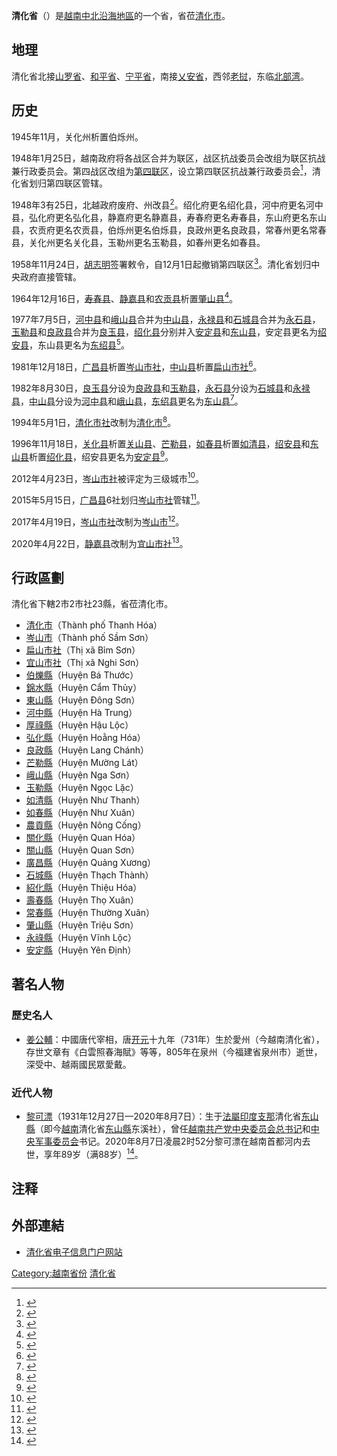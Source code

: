 {{越南省市
|Caption=清化省
|MapTittle=Thanh Hoa
|Caption-vt=Thanh Hóa
|Caption-hannom=清化
|ISOCode=VN-21
|Code=38
|Capital=清化市
|Region=[[北中部|北中部]]
|ImaSkyline=Thanh Hoa City By Night.jpg
|ImaCaption=清化市夜景
|Areatotal=11120.6
|PopTotal=3640128
|PopDensity=auto
|PopTotalyear=2019年
|Race=[[京族|越族]]、[[芒族|芒族]]、[[泰族|泰族]]、[[土族_(越南)|土族]]、<br />[[瑤族|瑤族]]、[[苗族|赫蒙族]]、[[克木族|克木族]]
|Postal=40xxx - 42xxx
|Telephone=237
|Vehicle=36
|Website=[https://thanhhoa.gov.vn/portal/Pages/default.aspx 清化省电子信息门户网站]
}}
'''清化省'''（{{vie|v=Tỉnh Thanh Hóa|hn=省清化}}）是[[越南|越南]][[北中部|中北沿海地區]]的一个省，省莅[[清化市|清化市]]。

==地理==
清化省北接[[山罗省|山罗省]]、[[和平省|和平省]]、[[宁平省|宁平省]]，南接[[乂安省|乂安省]]，西邻[[老挝|老挝]]，东临[[北部湾|北部湾]]。

==历史==
1945年11月，关化州析置伯烁州。

1948年1月25日，越南政府将各战区合并为联区，战区抗战委员会改组为联区抗战兼行政委员会。第四战区改组为[[第四联区|第四联区]]，设立第四联区抗战兼行政委员会<ref>{{Cite web |url=https://thuvienphapluat.vn/van-ban/Bo-may-hanh-chinh/Sac-lenh-120-SL-hop-nhat-khu-thanh-lien-khu/36282/noi-dung.aspx |title=Sắc lệnh số 120/SL về việc hợp nhất các khu thành liên khu do Chủ tịch Chính phủ ban hành |access-date=2020-03-23 |archive-date=2021-12-15 |archive-url=https://web.archive.org/web/20211215073810/https://thuvienphapluat.vn/van-ban/Bo-may-hanh-chinh/Sac-lenh-120-SL-hop-nhat-khu-thanh-lien-khu/36282/noi-dung.aspx |dead-url=no }}</ref>，清化省划归第四联区管辖。

1948年3有25日，北越政府废府、州改县<ref>{{Cite web |url=https://thuvienphapluat.vn/van-ban/Bo-may-hanh-chinh/Sac-lenh-148-SL-bai-bo-danh-tu-phu-chau-quan/36317/noi-dung.aspx |title=Sắc lệnh số 148/SL về việc bãi bỏ danh từ phủ, châu, quận do Chủ tịch Chính phủ Việt nam dân chủ cộng hoà ban hành |accessdate=2020-02-29 |archive-date=2020-05-18 |archive-url=https://web.archive.org/web/20200518212625/https://thuvienphapluat.vn/van-ban/Bo-may-hanh-chinh/Sac-lenh-148-SL-bai-bo-danh-tu-phu-chau-quan/36317/noi-dung.aspx |dead-url=no }}</ref>。绍化府更名绍化县，河中府更名河中县，弘化府更名弘化县，静嘉府更名静嘉县，寿春府更名寿春县，东山府更名东山县，农贡府更名农贡县，伯烁州更名伯烁县，良政州更名良政县，常春州更名常春县，关化州更名关化县，玉勒州更名玉勒县，如春州更名如春县。

1958年11月24日，[[胡志明|胡志明]]签署敕令，自12月1日起撤销第四联区<ref>{{Cite web |url=https://thuvienphapluat.vn/van-ban/Bo-may-hanh-chinh/Sac-lenh-092-SL-bai-bo-cap-hanh-chinh-Lien-khu-3-4-Khu-Ta-ngan/36840/noi-dung.aspx |title=Sắc lệnh số 092/SL về việc bãi bỏ cấp hành chính Liên khu 3, Liên khu 4 và Khu Tả ngạn do Chủ tịch nước ban hành |accessdate=2020-03-23 |archive-date=2020-03-23 |archive-url=https://web.archive.org/web/20200323055738/https://thuvienphapluat.vn/van-ban/Bo-may-hanh-chinh/Sac-lenh-092-SL-bai-bo-cap-hanh-chinh-Lien-khu-3-4-Khu-Ta-ngan/36840/noi-dung.aspx |dead-url=no }}</ref>。清化省划归中央政府直接管辖。

1964年12月16日，[[寿春县|寿春县]]、[[静嘉县|静嘉县]]和[[农贡县|农贡县]]析置[[肇山县|肇山县]]<ref>{{Cite web |url=https://thuvienphapluat.vn/van-ban/Bo-may-hanh-chinh/Quyet-dinh-177-CP-dieu-chinh-dia-gioi-mot-so-huyen-thuoc-cac-tinh-Lang-Son-Yen-bai-va-Thanh-hoa-20011.aspx |title=Quyết định 177-CP năm 1964 về việc điều chỉnh địa giới của một số huyện thuộc các tỉnh Lạng-sơn, Yên-bái và Thanh-hoá do Hội đồng Chính phủ ban hành |access-date=2020-02-29 |archive-date=2020-03-24 |archive-url=https://web.archive.org/web/20200324191339/https://thuvienphapluat.vn/van-ban/Bo-may-hanh-chinh/Quyet-dinh-177-CP-dieu-chinh-dia-gioi-mot-so-huyen-thuoc-cac-tinh-Lang-Son-Yen-bai-va-Thanh-hoa-20011.aspx |dead-url=no }}</ref>。

1977年7月5日，[[河中县|河中县]]和[[峨山县_(越南)|峨山县]]合并为[[中山县_(越南)|中山县]]，[[永禄县|永禄县]]和[[石城县|石城县]]合并为[[永石县|永石县]]，[[玉勒县|玉勒县]]和[[良政县|良政县]]合并为[[良玉县|良玉县]]，[[绍化县|绍化县]]分别并入[[安定县_(越南)|安定县]]和[[东山县_(越南)|东山县]]，安定县更名为[[绍安县|绍安县]]，东山县更名为[[东绍县|东绍县]]<ref>{{Cite web |url=https://thuvienphapluat.vn/van-ban/Bo-may-hanh-chinh/Quyet-dinh-177-CP-hop-nhat-dieu-chinh-dia-gioi-huyen-thuoc-tinh-Thanh-Hoa/57441/noi-dung.aspx |title=Quyết định 177-CP năm 1977 về việc hợp nhất và điều chỉnh địa giới một số huyện thuộc tỉnh Thanh Hóa do Hội đồng Chính phủ ban hành |access-date=2020-02-29 |archive-date=2021-02-08 |archive-url=https://web.archive.org/web/20210208014226/https://thuvienphapluat.vn/van-ban/Bo-may-hanh-chinh/Quyet-dinh-177-CP-hop-nhat-dieu-chinh-dia-gioi-huyen-thuoc-tinh-Thanh-Hoa/57441/noi-dung.aspx |dead-url=no }}</ref>。

1981年12月18日，[[广昌县_(越南)|广昌县]]析置[[岑山市社|岑山市社]]，[[中山县_(越南)|中山县]]析置[[扁山市社|扁山市社]]<ref>{{Cite web |url=https://thuvienphapluat.vn/van-ban/Bo-may-hanh-chinh/Quyet-dinh-157-HDBT-thanh-lap-thi-xa-thuoc-tinh-Thanh-Hoa-43169.aspx |title=Quyết định 157-HĐBT năm 1981 về việc thành lập thị xã thuộc tỉnh Thanh Hoá do Hội đồng Bộ trưởng ban hành |access-date=2020-02-29 |archive-date=2020-03-24 |archive-url=https://web.archive.org/web/20200324191335/https://thuvienphapluat.vn/van-ban/Bo-may-hanh-chinh/Quyet-dinh-157-HDBT-thanh-lap-thi-xa-thuoc-tinh-Thanh-Hoa-43169.aspx |dead-url=no }}</ref>。

1982年8月30日，[[良玉县|良玉县]]分设为[[良政县|良政县]]和[[玉勒县|玉勒县]]，[[永石县|永石县]]分设为[[石城县_(越南)|石城县]]和[[永禄县|永禄县]]，[[中山县_(越南)|中山县]]分设为[[河中县|河中县]]和[[峨山县_(越南)|峨山县]]，[[东绍县|东绍县]]更名为[[东山县_(越南)|东山县]]<ref>{{Cite web |url=https://thuvienphapluat.vn/van-ban/Bo-may-hanh-chinh/Quyet-dinh-149-HDBT-phan-vach-dia-gioi-huyen-doi-ten-huyen-Dong-Thieu-tinh-Thanh-Hoa-43955.aspx |title=Quyết định 149-HĐBT năm 1982 về việc phân vạch địa giới một số huyện và đổi tên huyện Đông Thiệu thuộc tỉnh Thanh Hoá do Hội đồng Bộ trưởng ban hành |access-date=2020-02-29 |archive-date=2021-01-28 |archive-url=https://web.archive.org/web/20210128190923/https://thuvienphapluat.vn/van-ban/Bo-may-hanh-chinh/Quyet-dinh-149-HDBT-phan-vach-dia-gioi-huyen-doi-ten-huyen-Dong-Thieu-tinh-Thanh-Hoa-43955.aspx |dead-url=no }}</ref>。

1994年5月1日，[[清化市社|清化市社]]改制为[[清化市|清化市]]<ref>{{Cite web |url=https://thuvienphapluat.vn/van-ban/Bat-dong-san/Nghi-dinh-37-CP-thanh-lap-thanh-pho-Thanh-Hoa-thuoc-tinh-Thanh-Hoa-38785.aspx |title=Nghị định 37-CP năm 1994 về việc thành lập thành phố Thanh Hoá thuộc tỉnh Thanh Hoá |access-date=2020-02-29 |archive-date=2021-02-08 |archive-url=https://web.archive.org/web/20210208014320/https://thuvienphapluat.vn/van-ban/Bat-dong-san/Nghi-dinh-37-CP-thanh-lap-thanh-pho-Thanh-Hoa-thuoc-tinh-Thanh-Hoa-38785.aspx |dead-url=no }}</ref>。

1996年11月18日，[[关化县|关化县]]析置[[关山县|关山县]]、[[芒勒县|芒勒县]]，[[如春县|如春县]]析置[[如清县|如清县]]，[[绍安县|绍安县]]和[[东山县_(越南)|东山县]]析置[[绍化县|绍化县]]，绍安县更名为[[安定县_(越南)|安定县]]<ref>{{Cite web |url=https://thuvienphapluat.vn/van-ban/Bat-dong-san/Nghi-dinh-72-CP-dieu-chinh-dia-gioi-hanh-chinh-cac-huyen-Quan-Hoa-Nhu-Xuan-Dong-Son-Thieu-Yen-thuoc-tinh-Thanh-Hoa-40218.aspx |title=Nghị định 72-CP năm 1996 về việc điều chỉnh địa giới hành chính các huyện Quan Hoá, Như Xuân, Đông Sơn, Thiệu Yên thuộc tỉnh Thành Hoá |access-date=2020-02-29 |archive-date=2021-02-08 |archive-url=https://web.archive.org/web/20210208014257/https://thuvienphapluat.vn/van-ban/Bat-dong-san/Nghi-dinh-72-CP-dieu-chinh-dia-gioi-hanh-chinh-cac-huyen-Quan-Hoa-Nhu-Xuan-Dong-Son-Thieu-Yen-thuoc-tinh-Thanh-Hoa-40218.aspx |dead-url=no }}</ref>。

2012年4月23日，[[岑山市社|岑山市社]]被评定为三级城市<ref>{{Cite web |url=https://thuvienphapluat.vn/van-ban/Bo-may-hanh-chinh/Quyet-dinh-378-QD-BXD-nam-2012-cong-nhan-thi-xa-Sam-Son-tinh-Thanh-Hoa-la-do-thi-138796.aspx |title=Quyết định 378/QĐ-BXD năm 2012 công nhận thị xã Sầm Sơn, tỉnh Thanh Hóa là đô thị loại III do Bộ trưởng Bộ Xây dựng ban hành |access-date=2020-02-29 |archive-date=2020-03-24 |archive-url=https://web.archive.org/web/20200324191523/https://thuvienphapluat.vn/van-ban/Bo-may-hanh-chinh/Quyet-dinh-378-QD-BXD-nam-2012-cong-nhan-thi-xa-Sam-Son-tinh-Thanh-Hoa-la-do-thi-138796.aspx |dead-url=no }}</ref>。

2015年5月15日，[[广昌县_(越南)|广昌县]]6社划归[[岑山市社|岑山市社]]管辖<ref>{{Cite web |url=https://ctk.thanhhoa.gov.vn/portal/Pages/2015-12-23/Ban-giao-6-xa-cua-huyen-Quang-Xuong-ve-thi-xa-Sam-9pgj5o.aspx |title=Bàn giao 6 xã của huyện Quảng Xương về thị xã Sầm Sơn |access-date=2020-02-29 |archive-url=https://web.archive.org/web/20200226194311/https://ctk.thanhhoa.gov.vn/portal/Pages/2015-12-23/Ban-giao-6-xa-cua-huyen-Quang-Xuong-ve-thi-xa-Sam-9pgj5o.aspx |archive-date=2020-02-26 |dead-url=yes }}</ref>。

2017年4月19日，[[岑山市社|岑山市社]]改制为[[岑山市|岑山市]]<ref>{{Cite web |url=http://vnexpress.net/tin-tuc/thoi-su/sam-son-la-thanh-pho-thu-hai-cua-thanh-hoa-3572581.html |title=Sầm Sơn là thành phố thứ hai của Thanh Hóa |access-date=2020-02-29 |archive-url=https://web.archive.org/web/20170426060224/http://vnexpress.net/tin-tuc/thoi-su/sam-son-la-thanh-pho-thu-hai-cua-thanh-hoa-3572581.html |archive-date=2017-04-26 |dead-url=yes }}</ref>。

2020年4月22日，[[静嘉县|静嘉县]]改制为[[宜山市社|宜山市社]]<ref>{{Cite web |url=http://vanban.chinhphu.vn/portal/page/portal/chinhphu/hethongvanban?mode=detail&document_id=199961 |title=Nghị quyết số 933/NQ-UBTVQH14 của ỦY BAN THƯỜNG VỤ QUỐC HỘI : Về việc thành lập thị xã Nghi Sơn và các phường thuộc thị xã Nghi Sơn, tỉnh Thanh Hóa |access-date=2020-05-05 |archive-date=2020-08-03 |archive-url=https://web.archive.org/web/20200803144208/http://vanban.chinhphu.vn/portal/page/portal/chinhphu/hethongvanban?mode=detail&document_id=199961 |dead-url=no }}</ref>。

==行政區劃==
清化省下轄2市2市社23縣，省莅清化市。
*[[清化市|清化市]]（Thành phố Thanh Hóa）
*[[岑山市|岑山市]]（Thành phố Sầm Sơn）
*[[扁山市社|扁山市社]]（Thị xã Bỉm Sơn）
*[[宜山市社|宜山市社]]（Thị xã Nghi Sơn）
*[[伯爍縣|伯爍縣]]（Huyện Bá Thước）
*[[錦水縣|錦水縣]]（Huyện Cẩm Thủy）
*[[東山縣_(越南)|東山縣]]（Huyện Đông Sơn）
*[[河中縣|河中縣]]（Huyện Hà Trung）
*[[厚祿縣|厚祿縣]]（Huyện Hậu Lộc）
*[[弘化縣|弘化縣]]（Huyện Hoằng Hóa）
*[[良政縣|良政縣]]（Huyện Lang Chánh）
*[[芒勒縣|芒勒縣]]（Huyện Mường Lát）
*[[峨山縣_(越南)|峨山縣]]（Huyện Nga Sơn）
*[[玉勒縣|玉勒縣]]（Huyện Ngọc Lặc）
*[[如清縣|如清縣]]（Huyện Như Thanh）
*[[如春縣|如春縣]]（Huyện Như Xuân）
*[[農貢縣|農貢縣]]（Huyện Nông Cống）
*[[關化縣|關化縣]]（Huyện Quan Hóa）
*[[關山縣|關山縣]]（Huyện Quan Sơn）
*[[廣昌縣_(越南)|廣昌縣]]（Huyện Quảng Xương）
*[[石城縣_(越南)|石城縣]]（Huyện Thạch Thành）
*[[紹化縣|紹化縣]]（Huyện Thiệu Hóa）
*[[壽春縣|壽春縣]]（Huyện Thọ Xuân）
*[[常春縣|常春縣]]（Huyện Thường Xuân）
*[[肇山縣|肇山縣]]（Huyện Triệu Sơn）
*[[永祿縣|永祿縣]]（Huyện Vĩnh Lộc）
*[[安定縣_(越南)|安定縣]]（Huyện Yên Định）

==著名人物==
===歷史名人===
*[[姜公輔|姜公輔]]：中國唐代宰相，唐[[开元|开元]]十九年（731年）生於愛州（今越南清化省），存世文章有《白雲照春海賦》等等，805年在泉州（今福建省泉州市）逝世，深受中、越兩國民眾愛戴。

===近代人物===
*[[黎可漂|黎可漂]]（1931年12月27日—2020年8月7日）：生于[[法屬印度支那|法屬印度支那]]清化省[[东山縣_(越南)|东山縣]]（即今[[越南|越南]]清化省[[东山縣_(越南)|东山縣]]东溪社），曾任[[越南共产党中央委员会总书记|越南共产党中央委员会总书记]]和[[越南共产党中央军事委员会|中央军事委员会]]书记。2020年8月7日凌晨2时52分黎可漂在越南首都河内去世，享年89岁（满88岁）<ref>{{Cite web|title=越共中央前总书记黎可漂去世|url=https://zh.vietnamplus.vn/越共中央原总书记黎可漂逝世/121239.vnp|accessdate=2020-08-07|work=越通社|archive-date=2020-08-09|archive-url=https://web.archive.org/web/20200809142708/https://zh.vietnamplus.vn/%E8%B6%8A%E5%85%B1%E4%B8%AD%E5%A4%AE%E5%8E%9F%E6%80%BB%E4%B9%A6%E8%AE%B0%E9%BB%8E%E5%8F%AF%E6%BC%82%E9%80%9D%E4%B8%96/121239.vnp|dead-url=no}}</ref>。

==注释==
{{reflist|2}}

==外部連結==
*[https://thanhhoa.gov.vn/portal/Pages/default.aspx 清化省电子信息门户网站] {{Wayback|url=https://thanhhoa.gov.vn/portal/Pages/default.aspx |date=20210418101045 }}{{vi}}

{{清化省行政区划}}
{{越南北中部之县市镇区域划分}}
{{vietnam}}

[[Category:越南省份|Category:越南省份]]
[[Category:清化省|]]